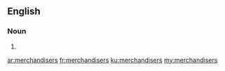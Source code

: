 ==English==

===Noun===
{{head|en|noun plural form}}

# {{plural of|merchandiser|lang=en}}

[[ar:merchandisers]]
[[fr:merchandisers]]
[[ku:merchandisers]]
[[my:merchandisers]]